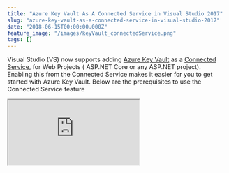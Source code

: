 ```yaml
---
title: "Azure Key Vault As A Connected Service in Visual Studio 2017"
slug: "azure-key-vault-as-a-connected-service-in-visual-studio-2017"
date: "2018-06-15T00:00:00.000Z"
feature_image: "/images/keyVault_connectedService.png"
tags: []
---
```


Visual Studio (VS) now supports adding [Azure Key Vault](__GHOST_URL__/tag/azure-key-vault/) as a [Connected Service](https://docs.microsoft.com/en-us/azure/key-vault/vs-key-vault-add-connected-service), for Web Projects ( ASP.NET Core or any ASP.NET project). Enabling this from the Connected Service makes it easier for you to get started with Azure Key Vault. Below are the prerequisites to use the Connected Service feature

<iframe src="https://www.youtube.com/embed/S7EPrlpPqXw" />

  

> [Prerequisites](https://docs.microsoft.com/en-us/azure/key-vault/vs-key-vault-add-connected-service#prerequisites)

*   An Azure subscription. If you do not have one, you can sign up for a free account.
*   Visual Studio 2017 version 15.7 with the Web Development workload installed. Download it now.
*   An ASP.NET 4.7.1 or ASP.NET Core 2.0 web project open.

![Visual Studio, Azure Key Vault Connected Services](/images/keyVault_connectedService.png)

When selecting 'Secure Secrets with Azure Key Vault' option from the list of Connected Services provided it takes you to a new page within Visual Studio with your Azure Subscription associated with Visual Studio Account and gives you the ability to add a Key Vault to it. VS does generate some defaults for the Vault Name, Resource Group, Location and the Pricing Tier which you can edit as per your requirement. Once you confirm to the _Add_ the Key Vault, VS provisions the Key Vault with the selected configuration and modifies some things in your project.

*   [Changes Made to your ASP.NET project](https://docs.microsoft.com/en-us/azure/key-vault/vs-key-vault-aspnet-what-happened)
*   [Changes made to your ASP.NET Core project](https://docs.microsoft.com/en-us/azure/key-vault/vs-key-vault-aspnet-core-what-happened)

![Visual Studio, Azure Key Vault Connected Services](/images/keyVault_connectedService_createKeyVault.png)

In short, VS adds

*   a bunch of NuGet packages to access Azure Key Vault
*   Adds in the Keyvault Url details
*   In ASP.NET Web project VS modifies the configuration file to add in the AzureKeyVaultConfigBuilder as shown below.

    <configuration>
    <configSections>
    <section
          name="configBuilders"
          type="System.Configuration.ConfigurationBuildersSection, System.Configuration, Version=4.0.0.0, Culture=neutral, PublicKeyToken=b03f5f7f11d50a3a"
          restartOnExternalChanges="false"
          requirePermission="false" />
    </configSections>
    <configBuilders>
    <builders>
    <add
          name="AzureKeyVault"
          vaultName="webapplication-47-dev-kv"
          type="Microsoft.Configuration.ConfigurationBuilders.AzureKeyVaultConfigBuilder, Microsoft.Configuration.ConfigurationBuilders.Azure, Version=1.0.0.0, Culture=neutral"
          vaultUri="https://WebApplication-47-dev-kv.vault.azure.net" />
    </builders>
    </configBuilders>
    

To start using Azure Key Vault from your application we first need to add some Secrets to the Key Vault created by Visual Studio. You can add a secret to the portal using multiple ways, the most straightforward being [using the Azure Portal](__GHOST_URL__/blog/managing-key-vault-through-azure-portal/). Once you add the Secret to the Key Vault, update the configuration file with the Secret names. Below is how you would do for an ASP.NET Web Project. (_MySecret_ and _VersionedSecret_ keys)

Make sure to add **configBuilders="AzureKeyVault"** to the appSettings tag. This tells the Configuraion Manager to use the configured AzureKeyVaultConfigBuilder

    <appSettings configBuilders="AzureKeyVault">
          <add key="webpages:Version" value="3.0.0.0" />
          <add key="webpages:Enabled" value="false" />
          <add key="ClientValidationEnabled" value="true" />
          <add key="UnobtrusiveJavaScriptEnabled" value="true" />
          <add key="MySecret" value="dummy1"/>
          <add key="VersionedSecret" value="dummy2"/>
    </appSettings>
    

The values _dummy\*_ are just dummy values and will be overridden at runtime from the Secret Values created in the Key Vault. If the Secret with the corresponding name does not exist in Key Vault, then the _dummy_ values will be used.

Authentication
--------------

When VS creates the Vault, it adds in the user logged into VS to the Access Policies list. When running the application, the AzureKeyVaultConfigBuilder uses the same details to authenticate with the Key Vault.

> If you are not logged in as the same user or not logged in at all the provider will not be able to authenticate with the Key Vault and will fallback to use the dummy values in the configuration file. Alternatively you could specify [connection option avaiable for AzureServiceTokenProvider](https://docs.microsoft.com/en-us/azure/key-vault/service-to-service-authentication#connection-string-support)

![Visual Studio, Azure Key Vault Connected Services](/images/keyVault_connectedService_AccessPolicies.png)

Secrets and Versioning
----------------------

The [AzureKeyVaultConfigBuilder](https://github.com/aspnet/MicrosoftConfigurationBuilders/tree/master/src/Azure) requests to get all the Secrets in the Key Vault at application startup using the [Secrets endoint](https://docs.microsoft.com/en-us/rest/api/keyvault/getsecrets/getsecrets). This call returns all the Secrets in the Key Vault. For whatever keys in the AppSettings that has a match with a Secret in the vault, a request is made to get the [Secret details](https://docs.microsoft.com/en-us/rest/api/keyvault/getsecret/getsecret), which returns the actual Secret value for the keys. Below are the traces of the calls going out captured using [Fiddler](__GHOST_URL__/blog/fiddler-free-web-debugging-proxy/).

![AzureKeyVaultConfigBuilder Fiddler Traces ](/images/keyVault_connectedService_requests.png)

It looks like at the moment the AzureKeyVaultConfigBuilder get only the latest version of the Secrets. As you can tell from one of my Secret names (VersionedSecret), I have created two versions for the Secret, and the config builder picks the latest version. I don't see a way right now whereby I can specify a specific secret version.

The Visual Studio Connected Services makes it easy to get started with Azure Key Vault and move your secrets to a more secure store, than having it around in your [configuration files](__GHOST_URL__/blog/keeping-sensitive-configuration-data-out-of-source-control/).